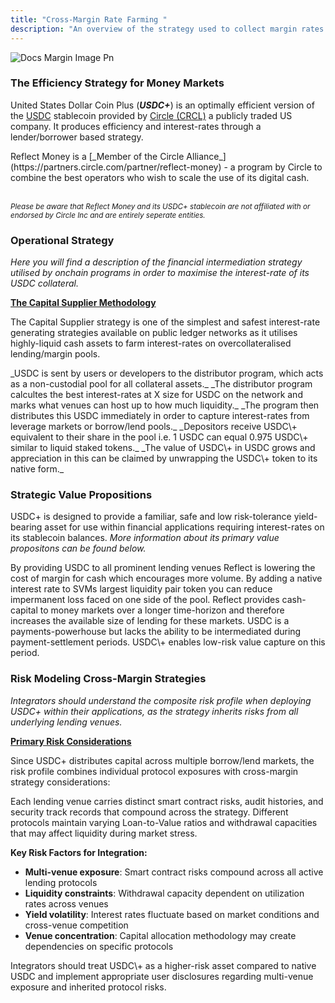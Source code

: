 ```yaml
---
title: "Cross-Margin Rate Farming "
description: "An overview of the strategy used to collect margin rates across borrow & lend protocols available on SVM networks. "
---
```


![Docs Margin Image Pn](https://github.com/palindrome-eng/docs/blob/main/images/docs-margin-image.png?raw=true)

### The Efficiency Strategy for Money Markets

United States Dollar Coin Plus (**_USDC\+_**) is an optimally efficient version of the [USDC](https://coinmarketcap.com/currencies/usd-coin/) stablecoin provided by [Circle (CRCL)](circle.com) a publicly traded US company. It produces efficiency and interest-rates through a lender/borrower based strategy.

<Info>
  Reflect Money is a [_Member of the Circle Alliance_](https://partners.circle.com/partner/reflect-money) - a program by Circle to combine the best operators who wish to scale the use of its digital cash.

  \
  _<sub>Please be aware that Reflect Money and its USDC\+ stablecoin are not affiliated with or endorsed by Circle Inc and are entirely seperate entities. </sub>_
</Info>

### Operational Strategy

_Here you will find a description of the financial intermediation strategy utilised by onchain programs in order to maximise the interest-rate of its USDC collateral._

**<u>The Capital Supplier Methodology</u>**

The Capital Supplier strategy is one of the simplest and safest interest-rate generating strategies available on public ledger networks as it utilises highly-liquid cash assets to farm interest-rates on overcollateralised lending/margin pools.

<Steps>
  <Step title="USDC is Deposited.">
    _USDC is sent by users or developers to the distributor program, which acts as a non-custodial pool for all collateral assets._
  </Step>
  <Step title="Distributor Calculates Rates">
    _The distributor program calcultes the best interest-rates at X size for USDC on the network and marks what venues can host up to how much liquidity._
  </Step>
  <Step title="USDC is Distributed">
    _The program then distributes this USDC immediately in order to capture interest-rates from leverage markets or borrow/lend pools._
  </Step>
  <Step title="USDC+ is Issued">
    _Depositors receive USDC\+ equivalent to their share in the pool i.e. 1 USDC can equal 0.975 USDC\+ similar to liquid staked tokens._
  </Step>
  <Step title="USDC+ collateral grows">
    _The value of USDC\+ in USDC grows and appreciation in this can be claimed by unwrapping the USDC\+ token to its native form._
  </Step>
</Steps>

### Strategic Value Propositions

USDC\+ is designed to provide a familiar, safe and low risk-tolerance yield-bearing asset for use within financial applications requiring interest-rates on its stablecoin balances. _More information about its primary value propositons can be found below._

<CardGroup cols={2}>
  <Card title="Reduction in Margin Costs">
    By providing USDC to all prominent lending venues Reflect is lowering the cost of margin for cash which encourages more volume.
  </Card>
  <Card title="Prevent Impermanent Loss">
    By adding a native interest rate to SVMs largest liquidity pair token you can reduce impermanent loss faced on one side of the pool.
  </Card>
  <Card title="Increase in Available Margin">
    Reflect provides cash-capital to money markets over a longer time-horizon and therefore increases the available size of lending for these markets.
  </Card>
  <Card title="Earn During Settlement">
    USDC is a payments-powerhouse but lacks the ability to be intermediated during payment-settlement periods. USDC\+ enables low-risk value capture on this period.
  </Card>
</CardGroup>

### Risk Modeling Cross-Margin Strategies

_Integrators should understand the composite risk profile when deploying USDC\+ within their applications, as the strategy inherits risks from all underlying lending venues._

**<u>Primary Risk Considerations</u>**

Since USDC\+ distributes capital across multiple borrow/lend markets, the risk profile combines individual protocol exposures with cross-margin strategy considerations:

<CardGroup cols={2}>
  <Card title="Protocol Security Risk">
    Each lending venue carries distinct smart contract risks, audit histories, and security track records that compound across the strategy.
  </Card>
  <Card title="Liquidity & LTV Variance">
    Different protocols maintain varying Loan-to-Value ratios and withdrawal capacities that may affect liquidity during market stress.
  </Card>
</CardGroup>

**Key Risk Factors for Integration:**

- **Multi-venue exposure**: Smart contract risks compound across all active lending protocols
- **Liquidity constraints**: Withdrawal capacity dependent on utilization rates across venues
- **Yield volatility**: Interest rates fluctuate based on market conditions and cross-venue competition
- **Venue concentration**: Capital allocation methodology may create dependencies on specific protocols

<Info>
  Integrators should treat USDC\+ as a higher-risk asset compared to native USDC and implement appropriate user disclosures regarding multi-venue exposure and inherited protocol risks.
</Info>